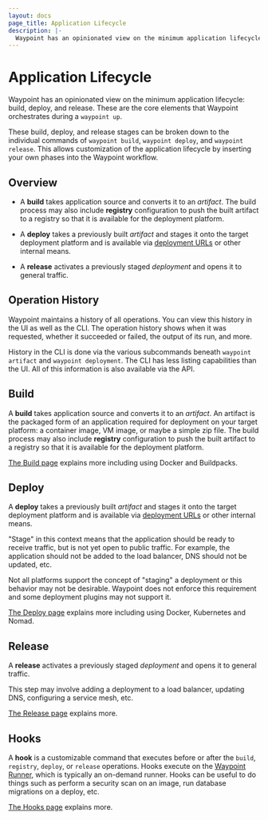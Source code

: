 ```yaml
---
layout: docs
page_title: Application Lifecycle
description: |-
  Waypoint has an opinionated view on the minimum application lifecycle: build, deploy, and release. These are the core elements that Waypoint orchestrates during a `waypoint up`.
---
```


# Application Lifecycle

Waypoint has an opinionated view on the minimum application lifecycle:
build, deploy, and release. These are the core elements that Waypoint
orchestrates during a `waypoint up`.

These build, deploy, and release stages can be broken down to the individual
commands of `waypoint build`, `waypoint deploy`, and `waypoint release`. This allows
customization of the application lifecycle by inserting your own phases into the
Waypoint workflow.

## Overview

- A **build** takes application source and converts it to an _artifact_.
  The build process may also include **registry** configuration to push
  the built artifact to a registry so that it is available for the deployment
  platform.

- A **deploy** takes a previously built _artifact_ and stages it onto the target
  deployment platform and is available via [deployment URLs](/docs/url#per-deployment-urls)
  or other internal means.

- A **release** activates a previously staged _deployment_ and opens it
  to general traffic.

## Operation History

Waypoint maintains a history of all operations. You can view this history
in the UI as well as the CLI. The operation history shows when it was
requested, whether it succeeded or failed, the output of its run, and more.

History in the CLI is done via the various subcommands beneath
`waypoint artifact` and `waypoint deployment`. The CLI has less listing
capabilities than the UI. All of this information is also available via
the API.

## Build

A **build** takes application source and converts it to an _artifact_.
An artifact is the packaged form of an application required for deployment on
your target platform: a container image, VM image, or maybe a simple zip file.
The build process may also include **registry** configuration to push
the built artifact to a registry so that it is available for the deployment
platform.

[The Build page](/docs/lifecycle/build) explains more including using Docker and Buildpacks.

## Deploy

A **deploy** takes a previously built _artifact_ and stages it onto the target
deployment platform and is available via [deployment URLs](/docs/url#per-deployment-urls)
or other internal means.

"Stage" in this context means that the application should be ready to receive
traffic, but is not yet open to public traffic. For example, the application
should not be added to the load balancer, DNS should not be updated, etc.

Not all platforms support the concept of "staging" a deployment or this
behavior may not be desirable. Waypoint does not enforce this requirement
and some deployment plugins may not support it.

[The Deploy page](/docs/lifecycle/deploy) explains more including using Docker, Kubernetes and Nomad.

## Release

A **release** activates a previously staged _deployment_ and opens it
to general traffic.

This step may involve adding a deployment to a load balancer, updating
DNS, configuring a service mesh, etc.

[The Release page](/docs/lifecycle/release) explains more.

## Hooks

A **hook** is a customizable command that executes before or after the `build`,
`registry`, `deploy`, or `release` operations.
Hooks execute on the [Waypoint Runner](/docs/resources/internals/execution),
which is typically an on-demand runner.
Hooks can be useful to do things such as perform a security scan on an image,
run database migrations on a deploy, etc.

[The Hooks page](/docs/lifecycle/hooks) explains more.
